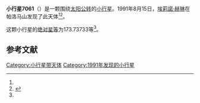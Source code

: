 {{Infobox planet
| bgcolour = #FFFFC0
| name = 7061 Pieri
| symbol = 
| image = 
| caption = 
| discovery = yes
| discovery_ref = 
| discoverer = [[埃莉諾·赫琳|埃莉諾·赫琳]]
| discovery_site = [[帕洛马山|帕洛马山]] 
| discovered = 1991年8月15日
| designations = yes
| mp_name = 
| named_after = 
| alt_names = 1991 PE1/ 1990 HH3
| mp_category = [[主带小行星|主带小行星]]
| orbit_ref = <ref name="a">[http://ssd.jpl.nasa.gov/sbdb.cgi?sstr=7061 7061 Pieri] {{Wayback|url=http://ssd.jpl.nasa.gov/sbdb.cgi?sstr=7061 |date=20201124023006 }}，小行星數據庫瀏覽器（JPL Small-Body Database Browser）－[[美国国家航空航天局|美国国家航空航天局]]喷气推进实验室</ref>
| epoch = 2456400.5 (2013年4月18日更新)
| aphelion = {{convert|3.9220802|AU|km|3|abbr=on|lk=out}}
| perihelion = {{convert|2.3307574|AU|km|3|abbr=on}}
| semimajor = {{convert|3.1264188|AU|km|3|abbr=on}}
| eccentricity = 0.2544961
| period = 2019.152673 [[日|日]]<br />5.53[[儒略年|儒略年]]
| avg_speed = 
| inclination = 18.96644
| asc_node = 137.53434
| mean_anomaly = 
| arg_peri = 173.73733
| satellites = 
| physical_characteristics = yes
| dimensions = 
| mass = 
| density = 
| surface_grav = 
| escape_velocity = 
| sidereal_day = 
| axial_tilt = 
| pole_ecliptic_lat = 
| pole_ecliptic_lon = 
| albedo = 
| temperatures= 
| temp_name1 = 
| mean_temp_1 = 
| max_temp_1 = 
| temp_name2 = 
| max_temp_2 = 
| spectral_type = 
| abs_magnitude = 173.73733
}}

'''小行星7061'''（{{lang-en|7061 Pieri}}）是一颗围绕[[太阳|太阳]][[公转|公转]]的[[小行星|小行星]]。1991年8月15日，[[埃莉諾·赫琳|埃莉諾·赫琳]]在帕洛马山发现了此天体<ref name="a" /><ref>{{cite news|title=小行星列表|url=http://cfa-www.harvard.edu/iau/lists/NumberedMPs.txt|accessdate=2013-07-08|newspaper=哈佛大学|archive-date=2008-05-17|archive-url=https://web.archive.org/web/20080517010638/http://cfa-www.harvard.edu/iau/lists/NumberedMPs.txt|dead-url=no}}</ref>。

这颗小行星的[[绝对星等|绝对星等]]为173.73733等<ref name="a" />。

==参考文献==
{{reflist}}
{{Minor Planet Number|[[小行星7060|小行星7060]]|[[小行星7062|小行星7062]]}}

{{小天体}}

[[Category:小行星带天体|Category:小行星带天体]]
[[Category:1991年发现的小行星|Category:1991年发现的小行星]]

{{asteroid-stub}}